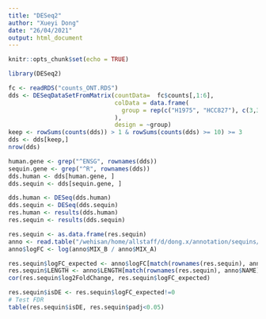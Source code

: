 ```yaml
---
title: "DESeq2"
author: "Xueyi Dong"
date: "26/04/2021"
output: html_document
---
```


```r
knitr::opts_chunk$set(echo = TRUE)
```

```r
library(DESeq2)
```

```r
fc <- readRDS("counts_ONT.RDS")
dds <- DESeqDataSetFromMatrix(countData=  fc$counts[,1:6], 
                              colData = data.frame(
                                group = rep(c("H1975", "HCC827"), c(3,3))
                              ),
                              design = ~group)
keep <- rowSums(counts(dds)) > 1 & rowSums(counts(dds) >= 10) >= 3
dds <- dds[keep,]
nrow(dds)

human.gene <- grep("^ENSG", rownames(dds))
sequin.gene <- grep("^R", rownames(dds))
dds.human <- dds[human.gene, ]
dds.sequin <- dds[sequin.gene, ]
```

```r
dds.human <- DESeq(dds.human)
dds.sequin <- DESeq(dds.sequin)
res.human <- results(dds.human)
res.sequin <- results(dds.sequin)
```

```r
res.sequin <- as.data.frame(res.sequin)
anno <- read.table("/wehisan/home/allstaff/d/dong.x/annotation/sequins/rnasequin_genes_2.4.tsv", header = TRUE, stringsAsFactors = FALSE)
anno$logFC <- log(anno$MIX_B / anno$MIX_A)

res.sequin$logFC_expected <- anno$logFC[match(rownames(res.sequin), anno$NAME)]
res.sequin$LENGTH <- anno$LENGTH[match(rownames(res.sequin), anno$NAME)]
cor(res.sequin$log2FoldChange, res.sequin$logFC_expected)

res.sequin$isDE <- res.sequin$logFC_expected!=0
# Test FDR
table(res.sequin$isDE, res.sequin$padj<0.05)
```


